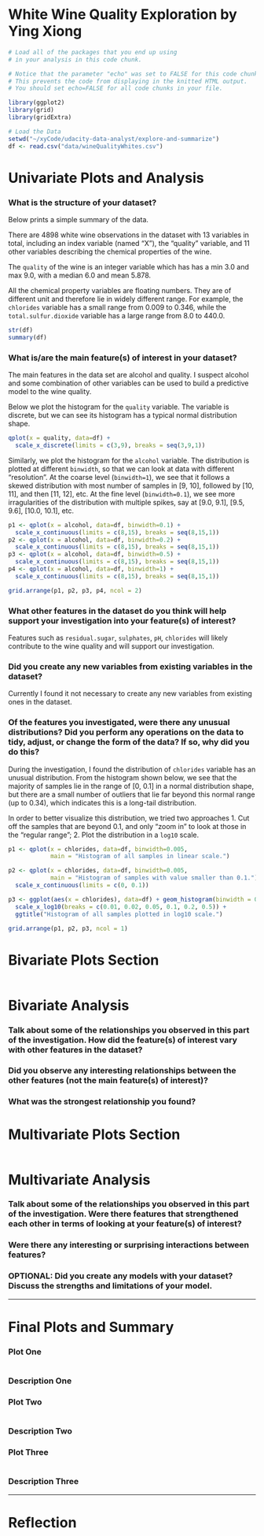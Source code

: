 White Wine Quality Exploration by Ying Xiong
========================================================

```r
# Load all of the packages that you end up using
# in your analysis in this code chunk.

# Notice that the parameter "echo" was set to FALSE for this code chunk.
# This prevents the code from displaying in the knitted HTML output.
# You should set echo=FALSE for all code chunks in your file.

library(ggplot2)
library(grid)
library(gridExtra)
```

```r
# Load the Data
setwd("~/xyCode/udacity-data-analyst/explore-and-summarize")
df <- read.csv("data/wineQualityWhites.csv")
```

# Univariate Plots and Analysis

### What is the structure of your dataset?
Below prints a simple summary of the data.

There are 4898 white wine observations in the dataset with 13 variables in total, including an index variable (named "X"), the "quality" variable, and 11 other variables describing the chemical properties of the wine.

The `quality` of the wine is an integer variable which has has a min 3.0 and max 9.0, with a median 6.0 and mean 5.878.

All the chemical property variables are floating numbers. They are of different unit and therefore lie in widely different range. For example, the `chlorides` variable has a small range from 0.009 to 0.346, while the `total.sulfur.dioxide` variable has a large range from 8.0 to 440.0.

```r
str(df)
summary(df)
```

### What is/are the main feature(s) of interest in your dataset?

The main features in the data set are alcohol and quality. I suspect alcohol and some combination of other variables can be used to build a predictive model to the wine quality.

Below we plot the histogram for the `quality` variable. The variable is discrete, but we can see its histogram has a typical normal distribution shape.

```r
qplot(x = quality, data=df) +
  scale_x_discrete(limits = c(3,9), breaks = seq(3,9,1))
```

Similarly, we plot the histogram for the `alcohol` variable. The distribution is plotted at different `binwidth`, so that we can look at data with different "resolution". At the coarse level (`binwidth=1`), we see that it follows a skewed distribution with most number of samples in [9, 10], followed by [10, 11], and then [11, 12], etc. At the fine level (`binwidth=0.1`), we see more irragularities of the distribution with multiple spikes, say at [9.0, 9.1], [9.5, 9.6], [10.0, 10.1], etc.

```r
p1 <- qplot(x = alcohol, data=df, binwidth=0.1) +
  scale_x_continuous(limits = c(8,15), breaks = seq(8,15,1))
p2 <- qplot(x = alcohol, data=df, binwidth=0.2) +
  scale_x_continuous(limits = c(8,15), breaks = seq(8,15,1))
p3 <- qplot(x = alcohol, data=df, binwidth=0.5) +
  scale_x_continuous(limits = c(8,15), breaks = seq(8,15,1))
p4 <- qplot(x = alcohol, data=df, binwidth=1) +
  scale_x_continuous(limits = c(8,15), breaks = seq(8,15,1))

grid.arrange(p1, p2, p3, p4, ncol = 2)
```

### What other features in the dataset do you think will help support your investigation into your feature(s) of interest?

Features such as `residual.sugar`, `sulphates`, `pH`, `chlorides` will likely contribute to the wine quality and will support our investigation.

### Did you create any new variables from existing variables in the dataset?

Currently I found it not necessary to create any new variables from existing ones in the dataset.

### Of the features you investigated, were there any unusual distributions? Did you perform any operations on the data to tidy, adjust, or change the form of the data? If so, why did you do this?

During the investigation, I found the distribution of `chlorides` variable has an unusual distribution. From the histogram shown below, we see that the majority of samples lie in the range of [0, 0.1] in a normal distribution shape, but there are a small number of outliers that lie far beyond this normal range (up to 0.34), which indicates this is a long-tail distribution.

In order to better visualize this distribution, we tried two approaches
1. Cut off the samples that are beyond 0.1, and only "zoom in" to look at those in the "regular range";
2. Plot the distribution in a `log10` scale.

```r
p1 <- qplot(x = chlorides, data=df, binwidth=0.005,
            main = "Histogram of all samples in linear scale.")

p2 <- qplot(x = chlorides, data=df, binwidth=0.005,
            main = "Histogram of samples with value smaller than 0.1.") +
  scale_x_continuous(limits = c(0, 0.1))

p3 <- ggplot(aes(x = chlorides), data=df) + geom_histogram(binwidth = 0.05) +
  scale_x_log10(breaks = c(0.01, 0.02, 0.05, 0.1, 0.2, 0.5)) +
  ggtitle("Histogram of all samples plotted in log10 scale.")

grid.arrange(p1, p2, p3, ncol = 1)
```


# Bivariate Plots Section
```r

```

# Bivariate Analysis

### Talk about some of the relationships you observed in this part of the investigation. How did the feature(s) of interest vary with other features in the dataset?

### Did you observe any interesting relationships between the other features (not the main feature(s) of interest)?

### What was the strongest relationship you found?




# Multivariate Plots Section

```r

```

# Multivariate Analysis

### Talk about some of the relationships you observed in this part of the investigation. Were there features that strengthened each other in terms of looking at your feature(s) of interest?

### Were there any interesting or surprising interactions between features?

### OPTIONAL: Did you create any models with your dataset? Discuss the strengths and limitations of your model.

------

# Final Plots and Summary

### Plot One
```r

```

### Description One


### Plot Two
```r

```

### Description Two


### Plot Three
```r

```

### Description Three

------

# Reflection
